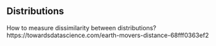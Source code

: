 ## Distributions


How to measure dissimilarity between distributions? https://towardsdatascience.com/earth-movers-distance-68fff0363ef2